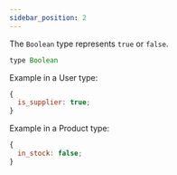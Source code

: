 ```yaml
---
sidebar_position: 2
---
```


The `Boolean` type represents `true` or `false`.

```javascript
type Boolean
```

Example in a User type:

```javascript
{
  is_supplier: true;
}
```

Example in a Product type:

```javascript
{
  in_stock: false;
}
```
